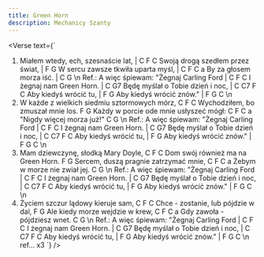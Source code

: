 ```yaml
---
title: Green Horn
description: Mechanicy Szanty
---
```



<Verse
  text={`
1. Miałem wtedy, ech, szesnaście lat, | C F C
Swoją drogą szedłem przez świat, | F G
W sercu zawsze tkwiła uparta myśl, | C F C a
By za głosem morza iść. | C G
\n
Ref.: A więc śpiewam: "Żegnaj Carling Ford | C F C
I żegnaj nam Green Horn. | C G7
Będę myślał o Tobie dzień i noc, | C C7 F C
Aby kiedyś wrócić tu, | F G
Aby kiedyś wrócić znów." | F G C
\n
2. W każde z wielkich siedmiu sztormowych mórz,  C F C
Wychodziłem, bo zmuszał mnie los. F G
Każdy w porcie ode mnie usłyszeć mógł: C F C a
"Nigdy więcej morza już!"  C G
\n
Ref.: A więc śpiewam: "Żegnaj Carling Ford | C F C
I żegnaj nam Green Horn. | C G7
Będę myślał o Tobie dzień i noc, | C C7 F C
Aby kiedyś wrócić tu, | F G
Aby kiedyś wrócić znów." | F G C
\n
3. Mam dziewczynę, słodką Mary Doyle,  C F C
Dom swój również ma na Green Horn. F G
Sercem, duszą pragnie zatrzymać mnie, C F C a
Żebym w morze nie zwiał jej. C G
\n
Ref.: A więc śpiewam: "Żegnaj Carling Ford | C F C
I żegnaj nam Green Horn. | C G7
Będę myślał o Tobie dzień i noc, | C C7 F C
Aby kiedyś wrócić tu, | F G
Aby kiedyś wrócić znów." | F G C
\n
4. Życiem szczur lądowy kieruje sam,  C F C
Chce - zostanie, lub pójdzie w dal, F G
Ale kiedy morze wejdzie w krew, C F C a
Gdy zawoła - pójdziesz wnet. C G
\n
Ref.: A więc śpiewam: "Żegnaj Carling Ford | C F C
I żegnaj nam Green Horn. | C G7
Będę myślał o Tobie dzień i noc, | C C7 F C
Aby kiedyś wrócić tu, | F G
Aby kiedyś wrócić znów." | F G C
\n
ref... x3
`}
/>
